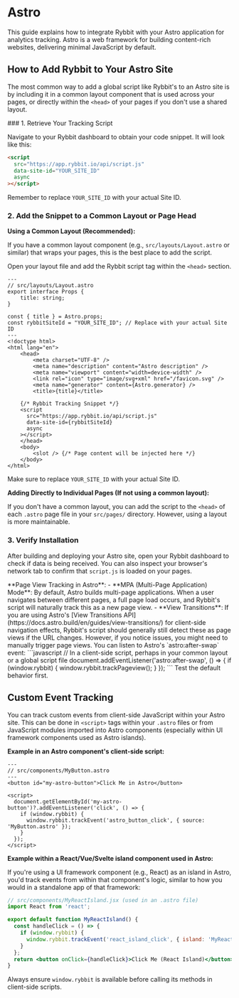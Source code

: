 
# Astro

This guide explains how to integrate Rybbit with your Astro application for analytics tracking. Astro is a web framework for building content-rich websites, delivering minimal JavaScript by default.

## How to Add Rybbit to Your Astro Site

The most common way to add a global script like Rybbit's to an Astro site is by including it in a common layout component that is used across your pages, or directly within the `<head>` of your pages if you don't use a shared layout.

<Steps>
### 1. Retrieve Your Tracking Script

Navigate to your Rybbit dashboard to obtain your code snippet. It will look like this:

```html
<script
  src="https://app.rybbit.io/api/script.js"
  data-site-id="YOUR_SITE_ID"
  async
></script>
```
Remember to replace `YOUR_SITE_ID` with your actual Site ID.

### 2. Add the Snippet to a Common Layout or Page Head

**Using a Common Layout (Recommended):**

If you have a common layout component (e.g., `src/layouts/Layout.astro` or similar) that wraps your pages, this is the best place to add the script.

Open your layout file and add the Rybbit script tag within the `<head>` section.

```astro filename="src/layouts/Layout.astro"
---
// src/layouts/Layout.astro
export interface Props {
	title: string;
}

const { title } = Astro.props;
const rybbitSiteId = "YOUR_SITE_ID"; // Replace with your actual Site ID
---
<!doctype html>
<html lang="en">
	<head>
		<meta charset="UTF-8" />
		<meta name="description" content="Astro description" />
		<meta name="viewport" content="width=device-width" />
		<link rel="icon" type="image/svg+xml" href="/favicon.svg" />
		<meta name="generator" content={Astro.generator} />
		<title>{title}</title>

    {/* Rybbit Tracking Snippet */}
    <script
      src="https://app.rybbit.io/api/script.js"
      data-site-id={rybbitSiteId}
      async
    ></script>
	</head>
	<body>
		<slot /> {/* Page content will be injected here */}
	</body>
</html>
```
Make sure to replace `YOUR_SITE_ID` with your actual Site ID.

**Adding Directly to Individual Pages (If not using a common layout):**

If you don't have a common layout, you can add the script to the `<head>` of each `.astro` page file in your `src/pages/` directory. However, using a layout is more maintainable.

### 3. Verify Installation

After building and deploying your Astro site, open your Rybbit dashboard to check if data is being received. You can also inspect your browser's network tab to confirm that `script.js` is loaded on your pages.
</Steps>

<Callout type="info">
  **Page View Tracking in Astro**:
  - **MPA (Multi-Page Application) Mode**: By default, Astro builds multi-page applications. When a user navigates between different pages, a full page load occurs, and Rybbit's script will naturally track this as a new page view.
  - **View Transitions**: If you are using Astro's [View Transitions API](https://docs.astro.build/en/guides/view-transitions/) for client-side navigation effects, Rybbit's script should generally still detect these as page views if the URL changes. However, if you notice issues, you might need to manually trigger page views. You can listen to Astro's `astro:after-swap` event:
    ```javascript
    // In a client-side script, perhaps in your common layout or a global script file
    document.addEventListener('astro:after-swap', () => {
      if (window.rybbit) {
        window.rybbit.trackPageview();
      }
    });
    ```
  Test the default behavior first.
</Callout>

## Custom Event Tracking

You can track custom events from client-side JavaScript within your Astro site. This can be done in `<script>` tags within your `.astro` files or from JavaScript modules imported into Astro components (especially within UI framework components used as Astro islands).

**Example in an Astro component's client-side script:**
```astro
---
// src/components/MyButton.astro
---
<button id="my-astro-button">Click Me in Astro</button>

<script>
  document.getElementById('my-astro-button')?.addEventListener('click', () => {
    if (window.rybbit) {
      window.rybbit.trackEvent('astro_button_click', { source: 'MyButton.astro' });
    }
  });
</script>
```

**Example within a React/Vue/Svelte island component used in Astro:**

If you're using a UI framework component (e.g., React) as an island in Astro, you'd track events from within that component's logic, similar to how you would in a standalone app of that framework:

```jsx
// src/components/MyReactIsland.jsx (used in an .astro file)
import React from 'react';

export default function MyReactIsland() {
  const handleClick = () => {
    if (window.rybbit) {
      window.rybbit.trackEvent('react_island_click', { island: 'MyReactIsland' });
    }
  };
  return <button onClick={handleClick}>Click Me (React Island)</button>;
}
```

Always ensure `window.rybbit` is available before calling its methods in client-side scripts.